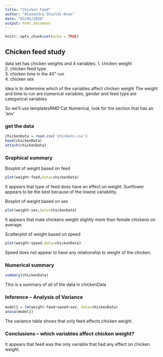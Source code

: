 ```yaml
---
title: "Chicken Feed"
author: "Alexandra Shields-Knox"
date: "03/05/2020"
output: html_document
---
```


```r
knitr::opts_chunk$set(echo = TRUE)

```

##  Chicken feed study  

data set has chicken weights and 4 variables:
  1.  chicken weight  
  2.  chicken feed type  
  3.  chicken time in the 40" run  
  4.  chicken sex   

Idea is to determine which of the variables affect chicken weight 
The weight and time to run are numerical variables, gender and feed type are categorical variables

So we'll use templatesRMD Cat Numerical, look for the section that has an 'aov'

<!-- This question is like a bunch of t-tests, but instead of doing the t-test a bunch of times we use ANOVA to do all the comparisons at once!  !-->

### get the data

```r
chickenData = read.csv('chickens.csv')
head(chickenData)
attach(chickenData)
```

### Graphical summary

<!-- plot chicken weight against each of the three explanatory variables.  Weight against a categorial varable is a boxplot, weight against a numerical variable is a scatter plot !-->

Boxplot of weight based on feed

```r
plot(weight~feed,data=chickenData)
```

It appears that type of feed does have an effect on weight. Sunflower appears to be the best because of the lowest variability.





Boxplot of weight based on sex

```r
plot(weight~sex,data=chickenData)
```

It appears that male chickens weight slightly more than female chickens on average.



Scatterplot of weight based on speed

```r
plot(weight~speed,data=chickenData)
```

Speed does not appear to have any relationship to weight of the chicken.


### Numerical summary

```r
summary(chickenData)
```

This is a summary of all of the data in chickenData

### Inference -- Analysis of Variance

```r
model1 = lm(weight~feed+speed+sex, data=chickenData)
anova(model1)
```

The variance table shows that only feed affects chicken weight.

###  Conclusions  -- which variables affect chicken weight?

It appears that feed was the only variable that had any effect on chicken weight.


